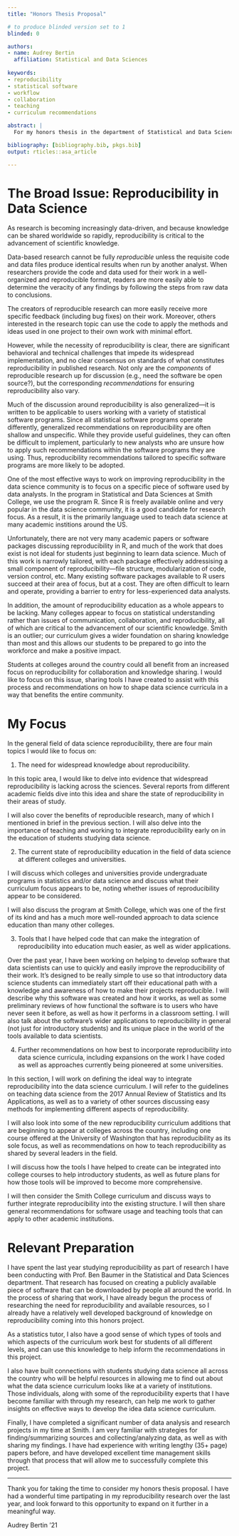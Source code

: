 ```yaml
---
title: "Honors Thesis Proposal"

# to produce blinded version set to 1
blinded: 0

authors: 
- name: Audrey Bertin
  affiliation: Statistical and Data Sciences
  
keywords:
- reproducibility
- statistical software
- workflow
- collaboration
- teaching
- curriculum recommendations

abstract: | 
  For my honors thesis in the department of Statistical and Data Sciences, I would like to focus on  the topic of reproducibility in data science. Reproducibility is critical to the advancement of knowledge,yet there are not very many effective tools to address it and it does not appear to be widely taught at US academic institutions. In this honors project, I will discuss several main areas - 1) The need for widespread knowledge about reproducibility. 2) The current state of reproducibility education in the field of data science at different colleges and universities. 3) Tools that I have helped code that can make the integration of reproducibility into education much easier, as well as wider applications. 4) Further recommendations on how best to incorporate reproducibility into data science curricula, including expansions on the work I have coded as well as approaches currently being pioneered at some universities.

bibliography: [bibliography.bib, pkgs.bib]
output: rticles::asa_article

---
```


# The Broad Issue: Reproducibility in Data Science

As research is becoming increasingly data-driven, and because knowledge can be shared worldwide so rapidly, reproducibility is critical to the advancement of scientific knowledge.

Data-based research cannot be fully *reproducible* unless the requisite code and data files produce identical results when run by another analyst. When researchers provide the code and data used for their work in a well-organized and reproducible format, readers are more easily able to determine the veracity of any findings by following the steps from raw data to conclusions. 

The creators of reproducible research can more easily receive more specific feedback (including bug fixes) on their work. Moreover, others interested in the research topic can use the code to apply the methods and ideas used in one project to their own work with minimal effort.

However, while the necessity of reproducibility is clear, there are significant behavioral and technical challenges that impede its widespread implementation, and no clear consensus on standards of what constitutes reproducibility in published research. Not only are the *components* of reproducible research up for discussion (e.g., need the software be open source?), but the corresponding *recommendations* for ensuring reproducibility also vary. 

Much of the discussion around reproducibility is also generalized---it is written to be applicable to users working with a variety of statistical software programs. Since all statistical software programs operate differently, generalized recommendations on reproducibility are often shallow and unspecific. While they provide useful guidelines, they can often be difficult to implement, particularly to new analysts who are unsure how to apply such recommendations within the software programs they are using. Thus, reproducibility recommendations tailored to specific software programs are more likely to be adopted.

One of the most effective ways to work on improving reproducibility in the data science community is to focus on a specific piece of software used by data analysts. In the program in Statistical and Data Sciences at Smith College, we use the program R. Since R is freely available online and very popular in the data science community, it is a good candidate for research focus. As a result, it is the primarily language used to teach data science at many academic institions around the US. 

Unfortunately, there are not very many academic papers or software packages discussing reproducibility in R, and much of the work that does exist is not ideal for students just beginning to learn data science. Much of this work is narrowly tailored, with each package effectively addressising a small component of reproducibility---file structure, modularization of code, version control, etc. Many existing software packages available to R users succeed at their area of focus, but at a cost. They are often difficult to learn and operate, providing a barrier to entry for less-experienced data analysts. 

In addition, the amount of reproducibility education as a whole appears to be lacking. Many colleges appear to focus on statistical understanding rather than issues of communication, collaboration, and reproducibility, all of which are critical to the advancement of our scientific knowledge. Smith is an outlier; our curriculum gives a wider foundation on sharing knowledge than most and this allows our students to be prepared to go into the workforce and make a positive impact. 

Students at colleges around the country could all benefit from an increased focus on reproducibility for collaboration and knowledge sharing. I would like to focus on this issue, sharing tools I have created to assist with this process and recommendations on how to shape data science curricula in a way that benefits the entire community.

# My Focus

In the general field of data science reproducibility, there are four main topics I would like to focus
on:

1) The need for widespread knowledge about reproducibility.

In this topic area, I would like to delve into evidence that widespread reproducibility is lacking across the sciences. Several reports from different academic fields dive into this idea and share the state of reproducibility in their areas of study.  

I will also cover the benefits of reproducible research, many of which I mentioned in brief in the previous section. I will also delve into the importance of teaching and working to integrate reproducibility early on in the education of students studying data science.

2) The current state of reproducibility education in the field of data science at different colleges and universities.

I will discuss which colleges and universities provide undergraduate programs in statistics and/or data science and discuss what their curriculum focus appears to be, noting whether issues of reproducibility appear to be considered. 

I will also discuss the program at Smith College, which was one of the first of its kind and has a much more well-rounded approach to data science education than many other colleges. 

3) Tools that I have helped code that can make the integration of reproducibility into education much easier, as well as wider applications. 
 
Over the past year, I have been working on helping to develop software that data scientists can use to quickly and easily improve the reproducibility of their work. It's designed to be really simple to use so that introductory data science students can immediately start off their educational path with a knowledge and awareness of how to make their projects reproducible. I will describe why this software was created and how it works, as well as some preliminary reviews of how functional the software is to users who have never seen it before, as well as how it performs in a classroom setting. I will also talk about the software's wider applications to reproducibility in general (not just for introductory students) and its unique place in the world of the tools available to data scientists.
 
 4) Further recommendations on how best to incorporate reproducibility into data science curricula, including expansions on the work I have coded as well as approaches currently being pioneered at some universities.
 
In this section, I will work on defining the ideal way to integrate reproducibility into the data science curriculum. I will refer to the guidelines on teaching data science from the 2017 Annual Review of Statistics and Its Applications, as well as to a variety of other sources discussing easy methods for implementing different aspects of reproducibility. 

I will also look into some of the new reproducibility curriculum additions that are beginning to appear at colleges across the country, including one course offered at the University of Washington that has reproducibility as its sole focus, as well as recommendations on how to teach reproducibility as shared by several leaders in the field.

I will discuss how the tools I have helped to create can be integrated into college courses to help introductory students, as well as future plans for how those tools will be improved to become more comprehensive.

I will then consider the Smith College curriculum and discuss ways to further integrate reproducibility into the existing structure. I will then share general recommendations for software usage and teaching tools that can apply to other academic institutions.


# Relevant Preparation

I have spent the last year studying reproducibility as part of research I have been conducting with Prof. Ben Baumer in the Statistical and Data Sciences department. That research has focused on creating a publicly available piece of software that can be downloaded by people all around the world. In the process of sharing that work, I have already begun the process of researching the need for reproducibility and available resources, so I already have a relatively well developed background of knowledge on reproducibility coming into this honors project.

As a statistics tutor, I also have a good sense of which types of tools and which aspects of the curriculum work best for students of all different levels, and can use this knowledge to help inform the recommendations in this project.

I also have built connections with students studying data science all across the country who will be helpful resources in allowing me to find out about what the data science curriculum looks like at a variety of institutions. Those individuals, along with some of the reproducibility experts that I have become familiar with through my research, can help me work to gather insights on effective ways to develop the idea data science curriculum. 

Finally, I have completed a significant number of data analysis and research projects in my time at Smith. I am very familiar with strategies for finding/summarizing sources and collecting/analyzing data, as well as with sharing my findings. I have had experience with writing lengthy (35+ page) papers before, and have developed excellent time management skills through that process that will allow me to successfully complete this project.

---------------------------------------------------------------------------------------------------
Thank you for taking the time to consider my honors thesis proposal. I have had a wonderful time partipating in my reproducibility research over the last year, and look forward to this opportunity to expand on it further in a meaningful way.

Audrey Bertin '21

